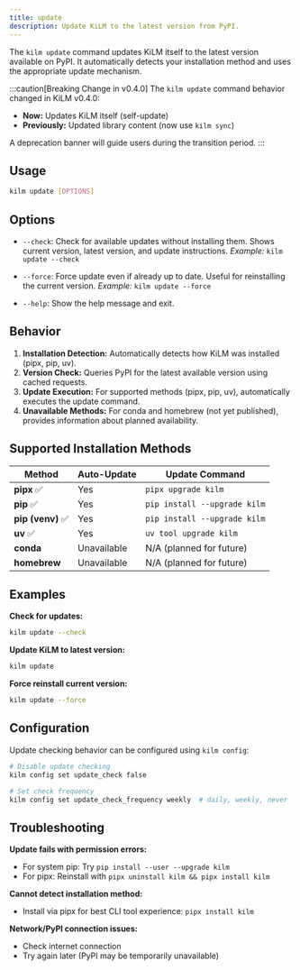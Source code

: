 ```yaml
---
title: update
description: Update KiLM to the latest version from PyPI.
---
```



The `kilm update` command updates KiLM itself to the latest version available on PyPI. It automatically detects your installation method and uses the appropriate update mechanism.

:::caution[Breaking Change in v0.4.0]
The `kilm update` command behavior changed in KiLM v0.4.0:
- **Now:** Updates KiLM itself (self-update)
- **Previously:** Updated library content (now use `kilm sync`)

A deprecation banner will guide users during the transition period.
:::

## Usage

```bash
kilm update [OPTIONS]
```

## Options

- `--check`:
  Check for available updates without installing them. Shows current version, latest version, and update instructions.
  _Example:_ `kilm update --check`

- `--force`:
  Force update even if already up to date. Useful for reinstalling the current version.
  _Example:_ `kilm update --force`

- `--help`:
  Show the help message and exit.

## Behavior

1.  **Installation Detection:** Automatically detects how KiLM was installed (pipx, pip, uv).
2.  **Version Check:** Queries PyPI for the latest available version using cached requests.
3.  **Update Execution:** For supported methods (pipx, pip, uv), automatically executes the update command.
4.  **Unavailable Methods:** For conda and homebrew (not yet published), provides information about planned availability.

## Supported Installation Methods

| Method | Auto-Update | Update Command |
|--------|-------------|----------------|
| **pipx** ✅ | Yes | `pipx upgrade kilm` |
| **pip** ✅ | Yes | `pip install --upgrade kilm` |
| **pip (venv)** ✅ | Yes | `pip install --upgrade kilm` |
| **uv** ✅ | Yes | `uv tool upgrade kilm` |
| **conda** | Unavailable | N/A (planned for future) |
| **homebrew** | Unavailable | N/A (planned for future) |

## Examples

**Check for updates:**

```bash
kilm update --check
```

**Update KiLM to latest version:**

```bash
kilm update
```

**Force reinstall current version:**

```bash
kilm update --force
```

## Configuration

Update checking behavior can be configured using `kilm config`:

```bash
# Disable update checking
kilm config set update_check false

# Set check frequency
kilm config set update_check_frequency weekly  # daily, weekly, never
```

## Troubleshooting

**Update fails with permission errors:**
- For system pip: Try `pip install --user --upgrade kilm`
- For pipx: Reinstall with `pipx uninstall kilm && pipx install kilm`

**Cannot detect installation method:**
- Install via pipx for best CLI tool experience: `pipx install kilm`

**Network/PyPI connection issues:**
- Check internet connection
- Try again later (PyPI may be temporarily unavailable)